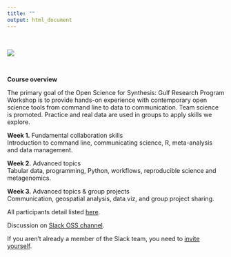 ```yaml
---
title: ""
output: html_document
---
```

<br>


![](./GM.jpg)  

<br>

**Course overview**  

The primary goal of the Open Science for Synthesis: Gulf Research Program Workshop is to provide hands-on experience with contemporary open science tools from command line to data to communication. Team science is promoted. Practice and real data are used in groups to apply skills we explore.

**Week 1.** Fundamental collaboration skills  
Introduction to command line, communicating science, R, meta-analysis and data management.  

**Week 2.** Advanced topics  
Tabular data, programming, Python, workflows, reproducible science and metagenomics.  

**Week 3.** Advanced topics & group projects  
Communication, geospatial analysis, data viz, and group project sharing.

All participants detail listed [here](https://www.nceas.ucsb.edu/OSS2017).

Discussion on [Slack OSS channel](https://nceas.slack.com/messages/C4UHC7K17).

If you aren't already a member of the Slack team, you need to [invite yourself](http://slack.nceas.ucsb.edu/).


